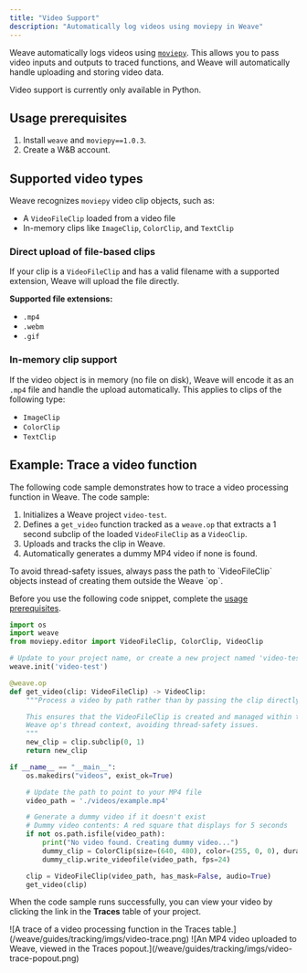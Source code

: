 ```yaml
---
title: "Video Support"
description: "Automatically log videos using moviepy in Weave"
---
```


Weave automatically logs videos using [`moviepy`](https://zulko.github.io/moviepy/). This allows you to pass video inputs and outputs to traced functions, and Weave will automatically handle uploading and storing video data.

<Note>
Video support is currently only available in Python.
</Note>

## Usage prerequisites

1. Install `weave` and `moviepy==1.0.3`.
2. Create a W&B account.

## Supported video types

Weave recognizes `moviepy` video clip objects, such as:

- A `VideoFileClip` loaded from a video file
- In-memory clips like `ImageClip`, `ColorClip`, and `TextClip`

### Direct upload of file-based clips

If your clip is a `VideoFileClip` and has a valid filename with a supported extension, Weave will upload the file directly.

**Supported file extensions:**

- `.mp4`
- `.webm`
- `.gif`

### In-memory clip support

If the video object is in memory (no file on disk), Weave will encode it as an `.mp4` file and handle the upload automatically. This applies to clips of the following type:

- `ImageClip`
- `ColorClip`
- `TextClip`

## Example: Trace a video function

The following code sample demonstrates how to trace a video processing function in Weave. The code sample:

1. Initializes a Weave project `video-test`.
2. Defines a `get_video` function tracked as a `weave.op` that extracts a 1 second subclip of the loaded `VideoFileClip` as a `VideoClip`.
3. Uploads and tracks the clip in Weave.
4. Automatically generates a dummy MP4 video if none is found.

<Warning>
To avoid thread-safety issues, always pass the path to `VideoFileClip` objects instead of creating them outside the Weave `op`.
</Warning>

Before you use the following code snippet, complete the [usage prerequisites](#usage-prerequisites).

```python lines
import os
import weave
from moviepy.editor import VideoFileClip, ColorClip, VideoClip

# Update to your project name, or create a new project named 'video-test'
weave.init('video-test')

@weave.op
def get_video(clip: VideoFileClip) -> VideoClip:
    """Process a video by path rather than by passing the clip directly.

    This ensures that the VideoFileClip is created and managed within the
    Weave op's thread context, avoiding thread-safety issues.
    """
    new_clip = clip.subclip(0, 1)
    return new_clip

if __name__ == "__main__":
    os.makedirs("videos", exist_ok=True)

    # Update the path to point to your MP4 file
    video_path = './videos/example.mp4'

    # Generate a dummy video if it doesn't exist
    # Dummy video contents: A red square that displays for 5 seconds
    if not os.path.isfile(video_path):
        print("No video found. Creating dummy video...")
        dummy_clip = ColorClip(size=(640, 480), color=(255, 0, 0), duration=5)
        dummy_clip.write_videofile(video_path, fps=24)

    clip = VideoFileClip(video_path, has_mask=False, audio=True)
    get_video(clip) 
```

When the code sample runs successfully, you can view your video by clicking the link in the **Traces** table of your project.

<Frame>
![A trace of a video processing function in the Traces table.](/weave/guides/tracking/imgs/video-trace.png)
</Frame>

<Frame>
![An MP4 video uploaded to Weave, viewed in the Traces popout.](/weave/guides/tracking/imgs/video-trace-popout.png)
</Frame>
